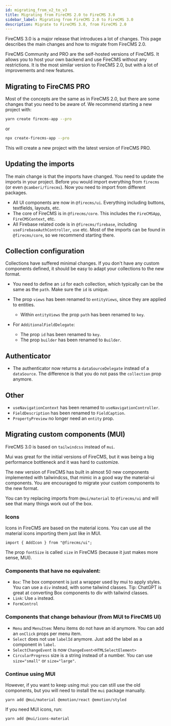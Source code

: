 ```yaml
---
id: migrating_from_v2_to_v3
title: Migrating from FireCMS 2.0 to FireCMS 3.0
sidebar_label: Migrating from FireCMS 2.0 to FireCMS 3.0
description: Migrate to FireCMS 3.0, from FireCMS 2.0
---
```


FireCMS 3.0 is a major release that introduces a lot of changes. This page
describes the main changes and how to migrate from FireCMS 2.0.

FireCMS Community and PRO are the self-hosted versions of FireCMS. It allows you to host your own backend and use FireCMS without any restrictions.
It is the most similar version to FireCMS 2.0, but with a lot of improvements and new features.

## Migrating to FireCMS PRO

Most of the concepts are the same as in FireCMS 2.0, but there are some changes that you need to be aware of.
We recommend starting a new project with:
```bash
yarn create firecms-app --pro
```
or
```bash
npx create-firecms-app --pro
```

This will create a new project with the latest version of FireCMS PRO.

## Updating the imports

The main change is that the imports have changed. You need to update the imports in your project.
Before you would import everything from `firecms` (or even `@camberi/firecms`). Now you need to import from
different packages.
- All UI components are now in `@firecms/ui`. Everything including buttons, textfields, layouts, etc.
- The core of FireCMS is in `@firecms/core`. This includes the `FireCMSApp`, `FireCMSContext`, etc.
- All Firebase related code is in `@firecms/firebase`, including `useFirebaseAuthController`, `use` etc.
Most of the imports can be found in `@firecms/core`, so we recommend starting there.

## Collection configuration

Collections have suffered minimal changes. If you don't have any custom components defined, it should be
easy to adapt your collections to the new format.

- You need to define an `id` for each collection, which typically can be the same as the `path`. Make sure the
`id` is unique.

- The prop `views` has been renamed to `entityViews`, since they are applied to entities.
  - Within `entityViews` the prop `path` has been renamed to `key`.

- For `AdditionalFieldDelegate`:
  - The prop `id` has been renamed to `key`.
  - The prop `builder` has been renamed to `Builder`.

## Authenticator

- The authenticator now returns a `dataSourceDelegate` instead of a `dataSource`. The difference is that you do
not pass the `collection` prop anymore.

## Other

- `useNavigationContext` has been renamed to `useNavigationController`.
- `FieldDescription` has been renamed to `FieldCaption`.
- `PropertyPreview` no longer need an `entity` prop.


## Migrating custom components (MUI)

FireCMS 3.0 is based on `tailwindcss` instead of `mui`.

Mui was great for the initial versions of FireCMS, but it was being a big performance bottleneck
and it was hard to customize.

The new version of FireCMS has built in almost 50 new components implemented with tailwindcss, that
mimic in a good way the material-ui components. You are encouraged to migrate your custom components
to the new format.

You can try replacing imports from `@mui/material` to `@firecms/ui` and will see that many things work out of the box.

### Icons

Icons in FireCMS are based on the material icons. You can use all the material icons importing them just like in MUI.

```tsx
import { AddIcon } from "@firecms/ui";
```

The prop `fontSize` is called `size` in FireCMS (because it just makes more sense, MUI).

### Components that have no equivalent:
- `Box`: The box component is just a wrapper used by mui to apply styles. You can use a `div` instead, with some
tailwind classes.
Tip: ChatGPT is great at converting Box components to div with tailwind classes.
- `Link`: Use `a` instead.
- `FormControl`

### Components that change behaviour (from MUI to FireCMS UI)
- `Menu` and `MenuItem`: Menu items do not have an id anymore. You can add an `onClick` props per menu item.
- `Select` does not use `labelId` anymore. Just add the label as a component in `label`.
- `SelectChangeEvent` is now `ChangeEvent<HTMLSelectElement>`
- `CircularProgress` size is a string instead of a number. You can use `size="small"` or `size="large"`.

### Continue using MUI

However, if you want to keep using mui: you can still use the old components, but you will need to
install the `mui` package manually.

```
yarn add @mui/material @emotion/react @emotion/styled
```

If you need MUI icons, run:

```
yarn add @mui/icons-material
```


